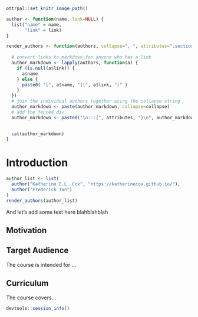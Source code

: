 
```r
ottrpal::set_knitr_image_path()
```

```r
author <- function(name, link=NULL) {
  list("name" = name,
       "link" = link)
}

render_authors <- function(authors, collapse=", ", attributes=".section-authors" ) {
  
  # convert links to markdown for anyone who has a link
  author_markdown <- lapply(authors, function(a) {
    if (is.null(a$link)) {
      a$name
    } else {
      paste0( "[", a$name, "](", a$link, ")" )
    }
  })
  # join the individual authors together using the collapse string
  author_markdown <- paste(author_markdown, collapse=collapse)
  # add the fenced div
  author_markdown <- paste0("\n:::{", attributes, "}\n", author_markdown, "\n:::\n\n")
                           

  cat(author_markdown)
}
```

# Introduction

```r
author_list <- list(
  author("Katherine E.L. Cox", "https://katherinecox.github.io/"),
  author("Frederick Tan")
)
render_authors(author_list)
```

And let's add some text here blahblahblah

## Motivation


## Target Audience  

The course is intended for ...

## Curriculum  

The course covers...


```r
devtools::session_info()
```

